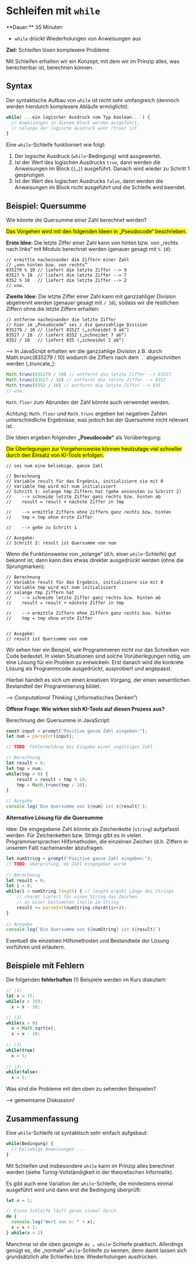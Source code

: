 
# Schleifen mit `while`

<Callout>
  **Dauer:** 35 Minuten

  - `while` drückt Wiederholungen von Anweisungen aus

  **Ziel:** Schleifen lösen komplexere Probleme
</Callout>

Mit Schleifen erhalten wir ein Konzept, mit dem wir im Prinzip 
alles, was berechenbar ist, berechnen können. 

## Syntax

Der syntaktische Aufbau von `while` ist nicht sehr umfangreich
(dennoch werden hierdurch komplexere Abläufe ermöglicht):

```js
while( ...ein logischer Ausdruck vom Typ boolean... ) {
  // Anweisungen in diesem Block werden ausgeführt,
  // solange der logische Ausdruck wahr (true) ist	
}
```

Eine `while`-Schleife funktioniert wie folgt: 

1. Der logische Ausdruck (`while`-Bedingung) wird ausgewertet.
2. Ist der Wert des logischen Ausdrucks `true`, dann werden die Anweisungen im Block (`{…}`) ausgeführt. Danach wird wieder zu Schritt 1 gesprungen.
3. Ist der Wert des logischen Ausdrucks `false`, dann werden die Anweisungen im Block nicht ausgeführt und die Schleife wird beendet.

## Beispiel: Quersumme

Wie könnte die Quersumme einer Zahl berechnet werden?

<mark>Das Vorgehen wird mit den folgenden Ideen in „Pseudocode“ beschrieben.</mark>

**Erste Idee:** Die letzte Ziffer einer Zahl kann von hinten bzw. 
von „rechts nach links“ mit Modulo berechnet werden (genauer 
gesagt mit `% 10`):

```
// ermittle nacheinander die Ziffern einer Zahl
// „von hinten bzw. von rechts”
835279 % 10 // liefert die letzte Ziffer --> 9
83527 % 10  // liefert die letzte Ziffer --> 7
8352 % 10   // liefert die letzte Ziffer --> 2
// usw.
```

**Zweite Idee:** Die letzte Ziffer einer Zahl kann mit ganzzahliger 
Division abgetrennt werden (genauer gesagt mit `/ 10`), sodass
wir die restlichen Ziffern ohne die letzte Ziffern erhalten:

```
// entferne nacheinander die letzte Ziffer 
// hier im „Pseudocode“ sei / die ganzzahlige Division
835279 / 10 // liefert 83527 („schneidet 9 ab“)
83527 / 10  // liefert 8352 („schneidet 7 ab“)
8352 / 10   // liefert 835 („schneidet 2 ab“)
```

<Callout type="warning">
&xrarr; In JavaScript erhalten wir die ganzzahlige Division
z.B. durch Math.trunc(835279 / 10) wodurch die Ziffern nach
dem `.` abgeschnitten werden (_truncate_):

```js
Math.trunc(835279 / 10) // entfernt die letzte Ziffer --> 83527
Math.trunc(83527 / 10) // entfernt die letzte Ziffer --> 8352
Math.trunc(8352 / 10) // entfernt die letzte Ziffer --> 835
// usw.
```

`Math.floor` zum Abrunden der Zahl könnte auch verwendet werden. 

Achtung: `Math.floor` und `Math.trunc` ergeben bei negativen
Zahlen unterschiedliche Ergebnisse, was jedoch bei der Quersumme 
nicht relevant ist. 
</Callout>

Die Ideen ergeben folgenden **„Pseudocode“** als Vorüberlegung:

<mark>Die Überlegungen zur Vorgehensweise können heutzutage viel schneller
durch den Einsatz von KI-Tools erfolgen.</mark>

```
// sei num eine beliebige, ganze Zahl

// Berechnung
// Variable result für das Ergebnis, initialisiere sie mit 0
// Variable tmp wird mit num initialisiert
// Schritt 1: solange tmp Ziffern hat (gehe ansonsten zu Schritt 2)
//    --> schneide letzte Ziffer ganz rechts bzw. hinten ab
//    result = result + nächste Ziffer in tmp

//    --> ermittle Ziffern ohne Ziffern ganz rechts bzw. hinten
//    tmp = tmp ohne erste Ziffer

//    --> gehe zu Schritt 1

// Ausgabe: 
// Schritt 2: result ist Quersumme von num
```

Wenn die Funktionsweise von „solange“ (d.h. einer 
`while`-Schleife) gut bekannt ist, dann kann dies etwas
direkter ausgedrückt werden (ohne die Sprungmarken):

```
// Berechnung
// Variable result für das Ergebnis, initialisiere sie mit 0
// Variable tmp wird mit num initialisiert
// solange tmp Ziffern hat
//    --> schneide letzte Ziffer ganz rechts bzw. hinten ab
//    result = result + nächste Ziffer in tmp

//    --> ermittle Ziffern ohne Ziffern ganz rechts bzw. hinten
//    tmp = tmp ohne erste Ziffer


// Ausgabe: 
// result ist Quersumme von num
```

<Callout type="info">
Wir sehen hier ein Beispiel, wie Programmieren nicht nur
das Schreiben von Code bedeutet. In vielen Situationen sind
solche Vorüberlegungen nötig, um eine Lösung für ein Problem
zu entwickeln. Erst danach wird die konkrete Lösung als
Programmcode ausgedrückt, ausprobiert und angepasst.

Hierbei handelt es sich um einen kreativen Vorgang, der 
einen wesentlichen Bestandteil der Programmierung bildet.

&xrarr; _Computational Thinking_ („Informatisches Denken“)

**Offene Frage: Wie wirken sich KI-Tools auf diesen Prozess aus?**
</Callout>

Berechnung der Quersumme in JavaScript:

```js
const input = prompt("Positive ganze Zahl eingeben:");
let num = parseInt(input);

// TODO: Fehlermeldung bei Eingabe einer ungültigen Zahl

// Berechnung
let result = 0;	
let tmp = num;	
while(tmp > 0) {
    result = result + tmp % 10;	
    tmp = Math.trunc(tmp / 10);	
}

// Ausgabe	
console.log(`Die Quersumme von ${num} ist ${result}`);
```

**Alternative Lösung für die Quersumme**

Idee: Die eingegebene Zahl könnte als Zeichenkette (`string`)
aufgefasst werden. Für Zeichenketten bzw. Strings gibt es 
in vielen Programmiersprachen Hilfsmethoden, die einzelnen
Zeichen (d.h. Ziffern in unserem Fall) nacheinander abzufragen.

```js
let numString = prompt("Positive ganze Zahl eingeben:");
// TODO: Überprüfung, ob Zahl eingegeben wurde
	
// Berechnung	
let result = 0;
let i = 0;
while(i < numString.length) { // length ergibt Länge des Strings
    // charAt liefert für einen String das Zeichen 
    // an einer bestimmten Stelle im String
    result += parseInt(numString.charAt(i++));
}
	
// Ausgabe
console.log(`Die Quersumme von ${numString} ist ${result}`)
```

<Callout type="info" emoji="👨🏻‍💻">
Eventuell die einzelnen Hilfsmethoden und Bestandteile
der Lösung vorführen und erläutern.
</Callout>

## Beispiele mit Fehlern

Die folgenden **fehlerhaften** (!) Beispiele werden im Kurs 
diskutiert:

```js
// (1)
let x = 15;
while(x > 10);	
  x = x - 10;

// (2)
while(x > 0)
  x = Math.sqrt(x);
  x = x - 10;
	
// (3)
while(true)	
  x = 5;
	
// (4)
while(false)
  x = 5;
```

Was sind die Probleme mit den oben zu sehenden Beispielen?

&xrarr; gemeinsame Diskussion!

## Zusammenfassung

Eine `while`-Schleife ist syntaktisch sehr einfach aufgebaut:

```js
while(Bedingung) { 
  // beliebige Anweisungen ... 
}
```
Mit Schleifen und insbesondere `while` kann im Prinzip alles 
berechnet werden (siehe Turing-Vollständigkeit in der 
theoretischen Informatik).

Es gibt auch eine Variation der `while`-Schleife, die mindestens 
einmal ausgeführt wird und dann erst die Bedingung überprüft:

```js
let x = 1;

// Diese Schleife läuft genau einmal durch	
do {
  console.log("Wert von x: " + x);
  x = x + 1;
} while(x < 2)
```

Manchmal ist die oben gezeigte `do … while`-Schleife praktisch.
Allerdings genügt es, die „normale“ `while`-Schleife zu kennen,
denn damit lassen sich grundsätzlich alle Schleifen bzw.
Wiederholungen ausdrücken.


